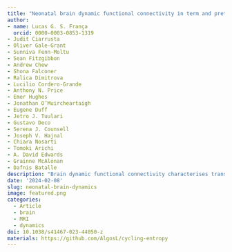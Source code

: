 ```yaml
---
title: "Neonatal brain dynamic functional connectivity in term and preterm infants and its association with early childhood neurodevelopment"
author: 
- name: Lucas G. S. França
  orcid: 0000-0003-0853-1319
- Judit Ciarrusta
- Oliver Gale-Grant
- Sunniva Fenn-Moltu
- Sean Fitzgibbon
- Andrew Chew
- Shona Falconer
- Ralica Dimitrova
- Lucilio Cordero-Grande
- Anthony N. Price
- Emer Hughes
- Jonathan O’Muircheartaigh
- Eugene Duff
- Jetro J. Tuulari
- Gustavo Deco
- Serena J. Counsell
- Joseph V. Hajnal
- Chiara Nosarti
- Tomoki Arichi
- A. David Edwards
- Grainne McAlonan
- Dafnis Batalle
description: "Brain dynamic functional connectivity characterises transient connections between brain regions. Features of brain dynamics have been linked to emotion and cognition in adult individuals, and atypical patterns have been associated with neurodevelopmental conditions such as autism. Although reliable functional brain networks have been consistently identified in neonates, little is known about the early development of dynamic functional connectivity. In this study we characterise dynamic functional connectivity with functional magnetic resonance imaging (fMRI) in the first few weeks of postnatal life in term-born (n=324) and preterm-born (n=66) individuals. We show that a dynamic landscape of brain connectivity is already established by the time of birth in the human brain, characterised by six transient states of neonatal functional connectivity with changing dynamics through the neonatal period. The pattern of dynamic connectivity is atypical in preterm-born infants, and associated with atypical social, sensory, and repetitive behaviours measured by the Quantitative Checklist for Autism in Toddlers (Q-CHAT) scores at 18 months of age."
date: '2024-02-08'
slug: neonatal-brain-dynamics
image: featured.png
categories:
  - Article
  - brain 
  - MRI
  - dynamics
doi: 10.1038/s41467-023-44050-z
materials: https://github.com/AlgosL/cycling-entropy
---
```


